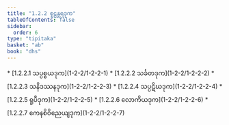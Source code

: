 ```yaml
---
title: "1.2.2 စူဠန္တရဒုက"
tableOfContents: false
sidebar:
  order: 6
type: "tipitaka"
basket: "ab"
book: "dhs"
---
```



<DynamicBreadcrumb />



<TableOfContents book="dhs" section="1.2.2">
* [1.2.2.1 သပ္ပစ္စယဒုက](1-2-2/1-2-2-1)
* [1.2.2.2 သင်္ခတဒုက](1-2-2/1-2-2-2)
* [1.2.2.3 သနိဒဿနဒုက](1-2-2/1-2-2-3)
* [1.2.2.4 သပ္ပဋိဃဒုက](1-2-2/1-2-2-4)
* [1.2.2.5 ရူပီဒုက](1-2-2/1-2-2-5)
* [1.2.2.6 လောကိယဒုက](1-2-2/1-2-2-6)
* [1.2.2.7 ကေနစိဝိညေယျဒုက](1-2-2/1-2-2-7)
</TableOfContents>